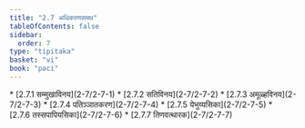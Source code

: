 ```yaml
---
title: "2.7 अधिकरणसमथ"
tableOfContents: false
sidebar:
  order: 7
type: "tipitaka"
basket: "vi"
book: "paci"
---
```



<DynamicBreadcrumb />



<TableOfContents book="paci" section="2.7">
* [2.7.1 सम्मुखाविनय](2-7/2-7-1)
* [2.7.2 सतिविनय](2-7/2-7-2)
* [2.7.3 अमूळ्हविनय](2-7/2-7-3)
* [2.7.4 पतिञ्ञातकरण](2-7/2-7-4)
* [2.7.5 येभुय्यसिका](2-7/2-7-5)
* [2.7.6 तस्सपापियसिका](2-7/2-7-6)
* [2.7.7 तिणवत्थारक](2-7/2-7-7)
</TableOfContents>